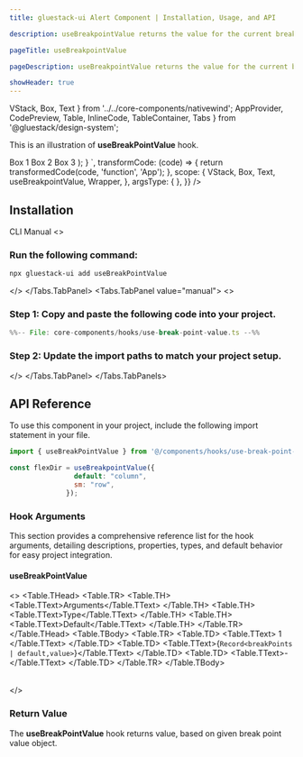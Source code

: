 ```yaml
---
title: gluestack-ui Alert Component | Installation, Usage, and API

description: useBreakpointValue returns the value for the current breakpoint based on the provided responsive values object.

pageTitle: useBreakpointValue

pageDescription: useBreakpointValue returns the value for the current breakpoint based on the provided responsive values object.

showHeader: true
---
```



<Meta title="with-nativewind/Hooks/useBreakPointValue" />

  VStack,
  Box,
  Text
} from '../../core-components/nativewind';
  AppProvider,
  CodePreview,
  Table,
  InlineCode,
  TableContainer,
  Tabs
} from '@gluestack/design-system';

This is an illustration of **useBreakPointValue** hook.

<Wrapper>
  <CodePreview
    _rendererWrapper={{ px: '$2.5' }}
    showComponentRenderer={true}
    showArgsController={false}
    metaData={{
      code: `
      function App(){
         const flexDir = useBreakpointValue({
                default: "column",
                sm: "row",
              });
          return (
            <VStack
              style={{
                flexDirection: flexDir,
                gap: 10,
              }}
            >
              <Box className={"justify-center items-center p-4 rounded bg-blue-500"}>
                <Text className="font-bold text-typography-0">Box 1</Text>
              </Box>
              <Box className={"justify-center items-center p-4 rounded bg-blue-600"}>
                <Text className="font-bold text-typography-0">Box 2</Text>
              </Box>
              <Box className={"justify-center items-center p-4 rounded bg-blue-700"}>
                <Text className="font-bold text-typography-0">Box 3</Text>
              </Box>
            </VStack>
          );
        }
      `,
      transformCode: (code) => {
        return transformedCode(code, 'function', 'App');
      },
      scope: {
        VStack,
        Box,
        Text,
        useBreakpointValue,
        Wrapper,
      },
      argsType: {
      },
    }}
  />
</Wrapper>

<br />

## Installation

<Tabs value="cli" type="section">
<Tabs.TabList>
      <Tabs.Tab value="cli">
        <Tabs.TabTitle>CLI</Tabs.TabTitle>
      </Tabs.Tab>
     <Tabs.Tab value="manual">
        <Tabs.TabTitle>Manual</Tabs.TabTitle>
     </Tabs.Tab>
  </Tabs.TabList>
  <Tabs.TabPanels>
    <Tabs.TabPanel value="cli">
<>

### Run the following command:
  ```bash
  npx gluestack-ui add useBreakPointValue
  ```
</>
    </Tabs.TabPanel>
    <Tabs.TabPanel value="manual"> 
<>


### Step 1: Copy and paste the following code into your project.

<CollapsibleCode>

```jsx 
%%-- File: core-components/hooks/use-break-point-value.ts --%% 
```

</CollapsibleCode>

### Step 2: Update the import paths to match your project setup.
</>
    </Tabs.TabPanel>
  </Tabs.TabPanels>
</Tabs>

## API Reference

To use this component in your project, include the following import statement in your file.

```jsx
import { useBreakPointValue } from '@/components/hooks/use-break-point-value';
```

```jsx
const flexDir = useBreakpointValue({
                default: "column",
                sm: "row",
              });
```

### Hook Arguments

This section provides a comprehensive reference list for the hook arguments, detailing descriptions, properties, types, and default behavior for easy project integration.

#### useBreakPointValue

<>
  <TableContainer>
    <Table>
      <Table.THead>
        <Table.TR>
          <Table.TH>
            <Table.TText>Arguments</Table.TText>
          </Table.TH>
          <Table.TH>
            <Table.TText>Type</Table.TText>
          </Table.TH>
          <Table.TH>
            <Table.TText>Default</Table.TText>
          </Table.TH>
        </Table.TR>
      </Table.THead>
      <Table.TBody>
        <Table.TR>
          <Table.TD>
            <Table.TText>
              <InlineCode>1</InlineCode>
            </Table.TText>
          </Table.TD>
          <Table.TD>
            <Table.TText>{`Record<breakPoints | default,value>`}</Table.TText>
          </Table.TD>
          <Table.TD>
            <Table.TText>-</Table.TText>
          </Table.TD>
        </Table.TR>
      </Table.TBody>
    </Table>
  </TableContainer>
</>

### Return Value

The **useBreakPointValue** hook returns value, based on given break point value object.